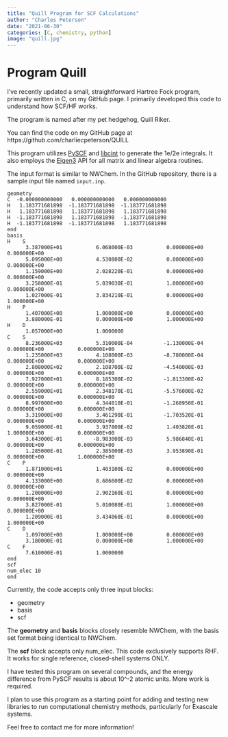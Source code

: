 ```yaml
---
title: "Quill Program for SCF Calculations"
author: "Charles Peterson"
date: "2021-06-30"
categories: [C, chemistry, python]
image: "quill.jpg"
---
```


# Program Quill

I've recently updated a small, straightforward Hartree Fock program, primarily written in C, on my GitHub page. I primarily developed this code to understand how SCF/HF works.

The program is named after my pet hedgehog, Quill Riker.

You can find the code on my GitHub page at https://github.com/charliecpeterson/QUILL

This program utilizes [PySCF](https://github.com/pyscf/pyscf) and [libcint](https://github.com/sunqm/libcint) to generate the 1e/2e integrals. It also employs the [Eigen3](https://eigen.tuxfamily.org/dox/) API for all matrix and linear algebra routines.

The input format is similar to NWChem. In the GitHub repository, there is a sample input file named `input.inp`.



```
geometry
C  -0.000000000000   0.000000000000   0.000000000000
H   1.183771681898  -1.183771681898  -1.183771681898
H   1.183771681898   1.183771681898   1.183771681898
H  -1.183771681898   1.183771681898  -1.183771681898
H  -1.183771681898  -1.183771681898   1.183771681898
end
basis
H    S
      3.387000E+01           6.068000E-03           0.000000E+00           0.000000E+00
      5.095000E+00           4.530800E-02           0.000000E+00           0.000000E+00
      1.159000E+00           2.028220E-01           0.000000E+00           0.000000E+00
      3.258000E-01           5.039030E-01           1.000000E+00           0.000000E+00
      1.027000E-01           3.834210E-01           0.000000E+00           1.000000E+00
H    P
      1.407000E+00           1.000000E+00           0.000000E+00
      3.880000E-01           0.000000E+00           1.000000E+00
H    D
      1.057000E+00           1.0000000
C    S
      8.236000E+03           5.310000E-04          -1.130000E-04           0.000000E+00           0.000000E+00
      1.235000E+03           4.108000E-03          -8.780000E-04           0.000000E+00           0.000000E+00
      2.808000E+02           2.108700E-02          -4.540000E-03           0.000000E+00           0.000000E+00
      7.927000E+01           8.185300E-02          -1.813300E-02           0.000000E+00           0.000000E+00
      2.559000E+01           2.348170E-01          -5.576000E-02           0.000000E+00           0.000000E+00
      8.997000E+00           4.344010E-01          -1.268950E-01           0.000000E+00           0.000000E+00
      3.319000E+00           3.461290E-01          -1.703520E-01           0.000000E+00           0.000000E+00
      9.059000E-01           3.937800E-02           1.403820E-01           1.000000E+00           0.000000E+00
      3.643000E-01          -8.983000E-03           5.986840E-01           0.000000E+00           0.000000E+00
      1.285000E-01           2.385000E-03           3.953890E-01           0.000000E+00           1.000000E+00
C    P
      1.871000E+01           1.403100E-02           0.000000E+00           0.000000E+00
      4.133000E+00           8.686600E-02           0.000000E+00           0.000000E+00
      1.200000E+00           2.902160E-01           0.000000E+00           0.000000E+00
      3.827000E-01           5.010080E-01           1.000000E+00           0.000000E+00
      1.209000E-01           3.434060E-01           0.000000E+00           1.000000E+00
C    D
      1.097000E+00           1.000000E+00           0.000000E+00
      3.180000E-01           0.000000E+00           1.000000E+00
C    F
      7.610000E-01           1.0000000
end
scf
num_elec 10
end
```

Currently, the code accepts only three input blocks:

- geometry
- basis
- scf

The **geometry** and **basis** blocks closely resemble NWChem, with the basis set format being identical to NWChem.

The **scf** block accepts only num_elec. This code exclusively supports RHF. It works for single reference, closed-shell systems ONLY.

I have tested this program on several compounds, and the energy difference from PySCF results is about 10^-2 atomic units. More work is required.

I plan to use this program as a starting point for adding and testing new libraries to run computational chemistry methods, particularly for Exascale systems.

Feel free to contact me for more information!
